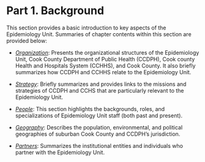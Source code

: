 # Part 1. Background

This section provides a basic introduction to key aspects of the Epidemiology Unit. Summaries of chapter contents within this section are provided below:

-   *[Organization](organization.qmd)*: Presents the organizational structures of the Epidemiology Unit, Cook County Department of Public Health (CCDPH), Cook county Health and Hospitals System (CCHHS), and Cook County. It also briefly summarizes how CCDPH and CCHHS relate to the Epidemiology Unit.

-   *[Strategy](strategy.qmd)*: Briefly summarizes and provides links to the missions and strategies of CCDPH and CCHS that are particularly relevant to the Epidemiology Unit.

-   *[People](people.qmd)*: This section highlights the backgrounds, roles, and specializations of Epidemiology Unit staff (both past and present).

-   *[Geography](geography.qmd)*: Describes the population, environmental, and political geographies of suburban Cook County and CCDPH's jurisdiction.

-   *[Partners](partners.qmd)*: Summarizes the institutional entities and individuals who partner with the Epidemiology Unit.
